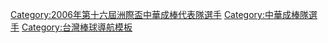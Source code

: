 {{Navbox
|bodyclass=hlist
| name  = 2006年第十六屆洲際盃中華成棒代表隊
| title = [[2006年洲際盃棒球賽|<span style="color:white;">2006年第十六屆洲際盃</span>]][[中華成棒隊|<span style="color:white;">中華成棒代表隊</span>]]
| titlestyle = background:navy; color:red;
| groupstyle = background:navy; color:#FFFFFF;
|group1=總教練
|list1= 
*[[葉志仙]]（[[輔仁大學棒球隊|輔仁]]）
|group2=教練
|list2= 
*[[龔榮堂]]（[[國立體育大學棒球隊|國體]]）
* [[郭李建夫]]（[[開南大學棒球隊|開南]]）
* [[林琨瀚]]（[[文化大學棒球隊|文化]]）
|group3= 投手
|list3= 
*[[林克謙]]（[[國立體育大學棒球隊|國體]]）
* [[林恩宇]]（[[誠泰COBRAS|誠泰]]）
* [[林岳平]]（[[統一7-ELEVEn獅|統一]]）
* [[潘威倫]]（[[統一7-ELEVEn獅|統一]]）
* [[陽建福]]（[[興農牛|興農]]）
* [[陽耀勳]]（[[福岡軟體銀行鷹|軟銀]]）
* [[耿伯軒]]（[[多倫多藍鳥|藍鳥]][[頓尼丁藍鳥|高階1A]]）
* [[增菘瑋]]（[[國立臺灣體育學院棒球隊|台體]]）
* [[羅正龍]]（[[國立臺灣體育學院棒球隊|富邦]]）
* [[李振昌]]（[[台北體院棒球隊|榮工]]）
|group4= 捕手
|list4= 
*[[葉君璋]]（[[興農牛|興農]]）
* [[高志綱]]（[[統一7-ELEVEn獅|統一]]）
* [[李義偉]]（補充役）
|group5= 內野手
|list5= 
*[[林宗男 (棒球運動員)|林宗男]]（[[興農牛|興農]]）
* [[林益全]]（[[台灣電力棒球隊|台電]]）
* [[張泰山]]（[[興農牛|興農]]）
* [[王傳家]]（[[誠泰COBRAS|誠泰]]）
* [[陳鏞基]]（[[西雅圖水手|水手]][[西田納西鑽石工|2A]]）
* [[陽岱鋼|陽仲壽]]（[[北海道日本火腿鬥士|火腿]]）
|group6= 外野手
|list6= 
*[[詹智堯]]（[[台灣電力棒球隊|台電]]）
* [[張建銘]]（[[興農牛|興農]]）
* [[陳冠任]]（[[兄弟象|兄弟]]）
* [[余賢明]]（[[興農牛|興農]]）
* [[謝佳賢]]（[[誠泰COBRAS|誠泰]]）
}}
<includeonly>[[Category:2006年第十六屆洲際盃中華成棒代表隊選手]][[Category:中華成棒隊選手]]
</includeonly><noinclude>[[Category:台灣棒球導航模板]]</noinclude>